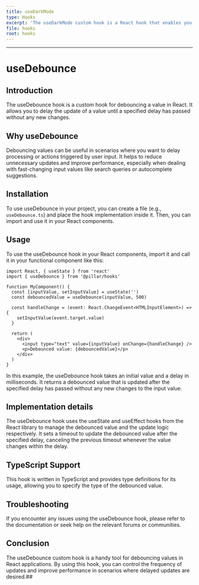 ```yaml
---
title: useDarkMode
type: Hooks
excerpt: 'The useDarkMode custom hook is a React hook that enables you to easily toggle between dark and light mode in your application. This hook provides a simple and powerful way to add dark mode support to your React application, which can be particularly useful for users who prefer a darker interface or who use your application in low-light environments.'
file: hooks
root: hooks
---
```


---

# useDebounce

## Introduction

The useDebounce hook is a custom hook for debouncing a value in React. It allows you to delay the update of a value until a specified delay has passed without any new changes.

## Why useDebounce

Debouncing values can be useful in scenarios where you want to delay processing or actions triggered by user input. It helps to reduce unnecessary updates and improve performance, especially when dealing with fast-changing input values like search queries or autocomplete suggestions.

## Installation

To use useDebounce in your project, you can create a file (e.g., `useDebounce.ts`) and place the hook implementation inside it. Then, you can import and use it in your React components.

## Usage

To use the useDebounce hook in your React components, import it and call it in your functional component like this:

```tsx title='app.ts' showLineNumbers
import React, { useState } from 'react'
import { useDebounce } from '@pillar/hooks'

function MyComponent() {
  const [inputValue, setInputValue] = useState('')
  const debouncedValue = useDebounce(inputValue, 500)

  const handleChange = (event: React.ChangeEvent<HTMLInputElement>) => {
    setInputValue(event.target.value)
  }

  return (
    <div>
      <input type="text" value={inputValue} onChange={handleChange} />
      <p>Debounced value: {debouncedValue}</p>
    </div>
  )
}
```

In this example, the useDebounce hook takes an initial value and a delay in milliseconds. It returns a debounced value that is updated after the specified delay has passed without any new changes to the input value.

## Implementation details

The useDebounce hook uses the useState and useEffect hooks from the React library to manage the debounced value and the update logic respectively. It sets a timeout to update the debounced value after the specified delay, canceling the previous timeout whenever the value changes within the delay.

## TypeScript Support

This hook is written in TypeScript and provides type definitions for its usage, allowing you to specify the type of the debounced value.

## Troubleshooting

If you encounter any issues using the useDebounce hook, please refer to the documentation or seek help on the relevant forums or communities.

## Conclusion

The useDebounce custom hook is a handy tool for debouncing values in React applications. By using this hook, you can control the frequency of updates and improve performance in scenarios where delayed updates are desired.##

